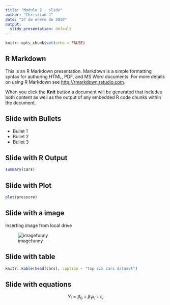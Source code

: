 ```yaml
---
title: "Module 2 - slidy"
author: "Christian J"
date: "27 de enero de 2019"
output:
  slidy_presentation: default
---
```


```r
knitr::opts_chunk$set(echo = FALSE)
```

## R Markdown

This is an R Markdown presentation. Markdown is a simple formatting syntax for authoring HTML, PDF, and MS Word documents. For more details on using R Markdown see <http://rmarkdown.rstudio.com>.

When you click the **Knit** button a document will be generated that includes both content as well as the output of any embedded R code chunks within the document.

## Slide with Bullets

- Bullet 1
- Bullet 2
- Bullet 3

## Slide with R Output

```r
summary(cars)
```

## Slide with Plot

```r
plot(pressure)
```

## Slide with a image 

Inserting image from local drive

![imagefunny](image.PNG)

## Slide with table
```r
knitr::kable(head(cars), caption = "top six cars dataset")
```

## Slide with equations

$$Y_i = \beta_0 + \beta_1x_i + \epsilon_i$$

